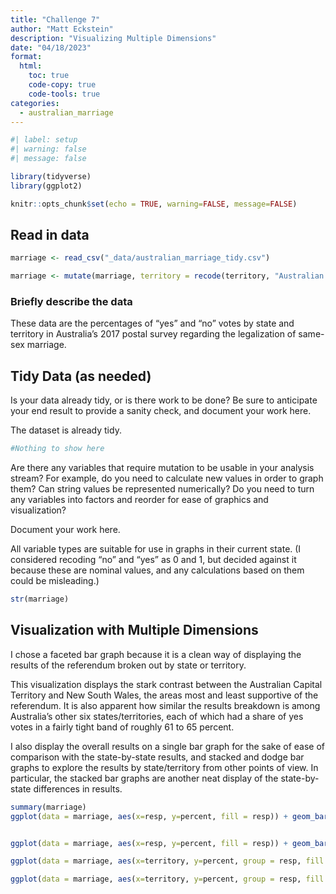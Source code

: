 ```yaml
---
title: "Challenge 7"
author: "Matt Eckstein"
description: "Visualizing Multiple Dimensions"
date: "04/18/2023"
format:
  html:
    toc: true
    code-copy: true
    code-tools: true
categories:
  - australian_marriage
---
```


```r
#| label: setup
#| warning: false
#| message: false

library(tidyverse)
library(ggplot2)

knitr::opts_chunk$set(echo = TRUE, warning=FALSE, message=FALSE)
```



## Read in data

```r
marriage <- read_csv("_data/australian_marriage_tidy.csv")

marriage <- mutate(marriage, territory = recode(territory, "Australian Capital Territory(c)" = "Australian Capital Territory", "Northern Territory(b)" = "Northern Territory"))

```

### Briefly describe the data

These data are the percentages of "yes" and "no" votes by state and territory in Australia's 2017 postal survey regarding the legalization of same-sex marriage. 

## Tidy Data (as needed)

Is your data already tidy, or is there work to be done? Be sure to anticipate your end result to provide a sanity check, and document your work here.

The dataset is already tidy.

```r
#Nothing to show here

```

Are there any variables that require mutation to be usable in your analysis stream? For example, do you need to calculate new values in order to graph them? Can string values be represented numerically? Do you need to turn any variables into factors and reorder for ease of graphics and visualization?

Document your work here.


All variable types are suitable for use in graphs in their current state. (I considered recoding "no" and "yes" as 0 and 1, but decided against it because these are nominal values, and any calculations based on them could be misleading.)

```r
str(marriage)


```

## Visualization with Multiple Dimensions

I chose a faceted bar graph because it is a clean way of displaying the results of the referendum broken out by state or territory.

This visualization displays the stark contrast between the Australian Capital Territory and New South Wales, the areas most and least supportive of the referendum. It is also apparent how similar the results breakdown is among Australia's other six states/territories, each of which had a share of yes votes in a fairly tight band of roughly 61 to 65 percent.

I also display the overall results on a single bar graph for the sake of ease of comparison with the state-by-state results, and stacked and dodge bar graphs to explore the results by state/territory from other points of view. In particular, the stacked bar graphs are another neat display of the state-by-state differences in results.


```r

summary(marriage)
ggplot(data = marriage, aes(x=resp, y=percent, fill = resp)) + geom_bar(stat="identity") + facet_wrap(~territory) + scale_fill_manual(values = c("yes" = "green", "no" = "red"))



```

```r
ggplot(data = marriage, aes(x=resp, y=percent, fill = resp)) + geom_bar(stat="identity", position="dodge") + scale_fill_manual(values = c("yes" = "green", "no" = "red"))


```
```r
ggplot(data = marriage, aes(x=territory, y=percent, group = resp, fill = resp)) + geom_bar(stat="identity", position="stack") + theme(axis.text.x = element_text(angle=30)) + scale_fill_manual(values = c("yes" = "green", "no" = "red"))

```
```r
ggplot(data = marriage, aes(x=territory, y=percent, group = resp, fill = resp)) + geom_bar(stat="identity", position="dodge") + theme(axis.text.x = element_text(angle=30)) + scale_fill_manual(values = c("yes" = "green", "no" = "red"))

```


